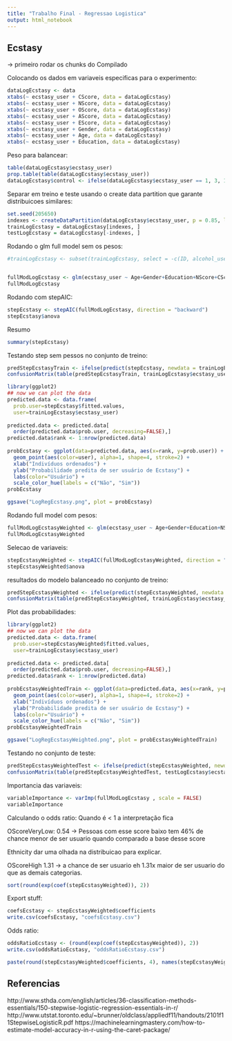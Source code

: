 ```yaml
---
title: "Trabalho Final - Regressao Logistica"
output: html_notebook
---
```


## Ecstasy

-> primeiro rodar os chunks do Compilado

Colocando os dados em variaveis especificas para o experimento:

```r
dataLogEcstasy <- data
xtabs(~ ecstasy_user + CScore, data = dataLogEcstasy)
xtabs(~ ecstasy_user + NScore, data = dataLogEcstasy)
xtabs(~ ecstasy_user + OScore, data = dataLogEcstasy)
xtabs(~ ecstasy_user + AScore, data = dataLogEcstasy)
xtabs(~ ecstasy_user + EScore, data = dataLogEcstasy)
xtabs(~ ecstasy_user + Gender, data = dataLogEcstasy)
xtabs(~ ecstasy_user + Age, data = dataLogEcstasy)
xtabs(~ ecstasy_user + Education, data = dataLogEcstasy)
```

Peso para balancear:

```r
table(dataLogEcstasy$ecstasy_user)
prop.table(table(dataLogEcstasy$ecstasy_user))
dataLogEcstasy$control <- ifelse(dataLogEcstasy$ecstasy_user == 1, 3, 1)

```


Separar em treino e teste usando o create data partition que garante distribuicoes similares:

```r
set.seed(205650)
indexes <- createDataPartition(dataLogEcstasy$ecstasy_user, p = 0.85, list = FALSE)
trainLogEcstasy = dataLogEcstasy[indexes, ]
testLogEcstasy = dataLogEcstasy[-indexes, ]
```

Rodando o glm full model sem os pesos:
```r
#trainLogEcstasy <- subset(trainLogEcstasy, select = -c(ID, alcohol_user, stimulating_user, cannabis_user))


fullModLogEcstasy <- glm(ecstasy_user ~ Age+Gender+Education+NScore+CScore+AScore+EScore+OScore, data=trainLogEcstasy, family = "binomial")
fullModLogEcstasy

```


Rodando com stepAIC:
```r
stepEcstasy <- stepAIC(fullModLogEcstasy, direction = "backward")
stepEcstasy$anova

```

Resumo
```r
summary(stepEcstasy)
```

Testando step sem pessos no conjunto de treino:

```r
predStepEcstasyTrain <- ifelse(predict(stepEcstasy, newdata = trainLogEcstasy) >= 0.5, 1, 0)
confusionMatrix(table(predStepEcstasyTrain, trainLogEcstasy$ecstasy_user), positive="1")

```


```r
library(ggplot2)
## now we can plot the data
predicted.data <- data.frame(
  prob.user=stepEcstasy$fitted.values,
  user=trainLogEcstasy$ecstasy_user)
 
predicted.data <- predicted.data[
  order(predicted.data$prob.user, decreasing=FALSE),]
predicted.data$rank <- 1:nrow(predicted.data)
 
probEcstasy <- ggplot(data=predicted.data, aes(x=rank, y=prob.user)) +
  geom_point(aes(color=user), alpha=1, shape=4, stroke=2) +
  xlab("Indivíduos ordenados") +
  ylab("Probabilidade predita de ser usuário de Ecstasy") + 
  labs(color="Usuário") +
  scale_color_hue(labels = c("Não", "Sim"))
probEcstasy

ggsave("LogRegEcstasy.png", plot = probEcstasy)
```


Rodando full model com pesos:

```r
fullModLogEcstasyWeighted <- glm(ecstasy_user ~ Age+Gender+Education+NScore+CScore+AScore+EScore+OScore, data=trainLogEcstasy, weights = control, family = "binomial")
fullModLogEcstasyWeighted
```

Selecao de variaveis:

```r
stepEcstasyWeighted <- stepAIC(fullModLogEcstasyWeighted, direction = "backward")
stepEcstasyWeighted$anova

```


resultados do modelo balanceado no conjunto de treino:

```r
predStepEcstasyWeighted <- ifelse(predict(stepEcstasyWeighted, newdata = trainLogEcstasy) >= 0.5, 1, 0)
confusionMatrix(table(predStepEcstasyWeighted, trainLogEcstasy$ecstasy_user), positive="1")

```

Plot das probabilidades:
```r
library(ggplot2)
## now we can plot the data
predicted.data <- data.frame(
  prob.user=stepEcstasyWeighted$fitted.values,
  user=trainLogEcstasy$ecstasy_user)
 
predicted.data <- predicted.data[
  order(predicted.data$prob.user, decreasing=FALSE),]
predicted.data$rank <- 1:nrow(predicted.data)
 
probEcstasyWeightedTrain <- ggplot(data=predicted.data, aes(x=rank, y=prob.user)) +
  geom_point(aes(color=user), alpha=1, shape=4, stroke=2) +
  xlab("Indivíduos ordenados") +
  ylab("Probabilidade predita de ser usuário de Ecstasy") + 
  labs(color="Usuário") +
  scale_color_hue(labels = c("Não", "Sim"))
probEcstasyWeightedTrain

ggsave("LogRegEcstasyWeighted.png", plot = probEcstasyWeightedTrain)
```

Testando no conjunto de teste:

```r
predStepEcstasyWeightedTest <- ifelse(predict(stepEcstasyWeighted, newdata = testLogEcstasy) >= 0.5, 1, 0)
confusionMatrix(table(predStepEcstasyWeightedTest, testLogEcstasy$ecstasy_user), positive="1")
```


Importancia das variaveis: 
```r
variableImportance <- varImp(fullModLogEcstasy , scale = FALSE)
variableImportance
```

Calculando o odds ratio:
Quando é < 1 a interpretação fica 

OScoreVeryLow: 0.54 -> Pessoas com esse score baixo tem 46% de chance menor de ser usuario quando comparado a base desse score

Ethnicity dar uma olhada na distribuicao para explicar.

OScoreHigh 1.31 -> a chance de ser usuario eh 1.31x maior de ser usuario do que as demais categorias.  

```r
sort(round(exp(coef(stepEcstasyWeighted)), 2))
```

Export stuff:

```r
coefsEcstasy <- stepEcstasyWeighted$coefficients
write.csv(coefsEcstasy, "coefsEcstasy.csv")
```

Odds ratio: 

```r
oddsRatioEcstasy <- (round(exp(coef(stepEcstasyWeighted)), 2))
write.csv(oddsRatioEcstasy, "oddsRatioEcstasy.csv")
```

```r
paste(round(stepEcstasyWeighted$coefficients, 4), names(stepEcstasyWeighted$coefficients), sep = "*", collapse = " ")
```



## Referencias
http://www.sthda.com/english/articles/36-classification-methods-essentials/150-stepwise-logistic-regression-essentials-in-r/
http://www.utstat.toronto.edu/~brunner/oldclass/appliedf11/handouts/2101f11StepwiseLogisticR.pdf
https://machinelearningmastery.com/how-to-estimate-model-accuracy-in-r-using-the-caret-package/
